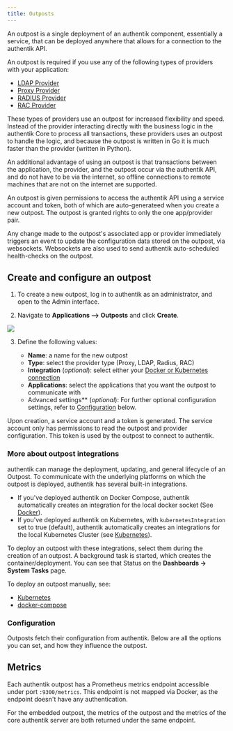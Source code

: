 ```yaml
---
title: Outposts
---
```


An outpost is a single deployment of an authentik component, essentially a service, that can be deployed anywhere that allows for a connection to the authentik API.

An outpost is required if you use any of the following types of providers with your application:

-   [LDAP Provider](../providers/ldap/index.md)
-   [Proxy Provider](../providers/proxy/index.md)
-   [RADIUS Provider](../providers/radius/index.md)
-   [RAC Provider](../providers/rac/index.md)

These types of providers use an outpost for increased flexibility and speed. Instead of the provider interacting directly with the business logic in the authentik Core to process all transactions, these providers uses an outpost to handle the logic, and because the outpost is written in Go it is much faster than the provider (written in Python).

An additional advantage of using an outpost is that transactions between the application, the provider, and the outpost occur via the authentik API, and do not have to be via the internet, so offline connections to remote machines that are not on the internet are supported.

An outpost is given permissions to access the authentik API using a service account and token, both of which are auto-generateed when you create a new outpost. The outpost is granted rights to only the one app/provider pair.

Any change made to the outpost's associated app or provider immediately triggers an event to update the configuration data stored on the outpost, via websockets. Websockets are also used to send authentik auto-scheduled health-checks on the outpost.

## Create and configure an outpost

1. To create a new outpost, log in to authentik as an administrator, and open to the Admin interface.

2. Navigate to **Applications --> Outposts** and click **Create**.

![](outpost-create.png)

3. Define the following values:

    *   **Name**: a name for the new outpost
    *   **Type**: select the provider type (Proxy, LDAP, Radius, RAC)
    *   **Integration** (*optional*): select either your [Docker or Kubernetes connection](#more-about-outpost-integrations)
    *   **Applications**: select the applications that you want the outpost to communicate with
    *   Advanced settings** (*optional*): For further optional configuration settings, refer to [Configuration](#configuration) below.

Upon creation, a service account and a token is generated. The service account only has permissions to read the outpost and provider configuration. This token is used by the outpost to connect to authentik.

### More about outpost integrations

authentik can manage the deployment, updating, and general lifecycle of an Outpost. To communicate with the underlying platforms on which the outpost is deployed, authentik has several built-in integrations.

-   If you've deployed authentik on Docker Compose, authentik automatically creates an integration for the local docker socket (See [Docker](./integrations/docker.md)).
-   If you've deployed authentik on Kubernetes, with `kubernetesIntegration` set to true (default), authentik automatically creates an integrations for the local Kubernetes Cluster (see [Kubernetes](./integrations/kubernetes.md)).

To deploy an outpost with these integrations, select them during the creation of an outpost. A background task is started, which creates the container/deployment. You can see that Status on the **Dashboards -> System Tasks** page.

To deploy an outpost manually, see:

-   [Kubernetes](./manual-deploy-kubernetes.md)
-   [docker-compose](./manual-deploy-docker-compose.md)

### Configuration

Outposts fetch their configuration from authentik. Below are all the options you can set, and how they influence the outpost.


<Configuration />

## Metrics

Each authentik outpost has a Prometheus metrics endpoint accessible under port `:9300/metrics`. This endpoint is not mapped via Docker, as the endpoint doesn't have any authentication.

For the embedded outpost, the metrics of the outpost and the metrics of the core authentik server are both returned under the same endpoint.
